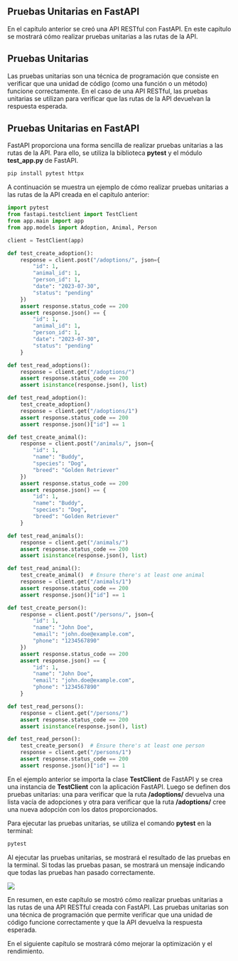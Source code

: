 :::{.justify}
# Pruebas Unitarias en FastAPI

En el capítulo anterior se creó una API RESTful con FastAPI. En este capítulo se mostrará cómo realizar pruebas unitarias a las rutas de la API.

## Pruebas Unitarias

Las pruebas unitarias son una técnica de programación que consiste en verificar que una unidad de código (como una función o un método) funcione correctamente. En el caso de una API RESTful, las pruebas unitarias se utilizan para verificar que las rutas de la API devuelvan la respuesta esperada.

## Pruebas Unitarias en FastAPI

FastAPI proporciona una forma sencilla de realizar pruebas unitarias a las rutas de la API. Para ello, se utiliza la biblioteca **pytest** y el módulo **test_app.py** de FastAPI.

``` bash
pip install pytest httpx 
```

A continuación se muestra un ejemplo de cómo realizar pruebas unitarias a las rutas de la API creada en el capítulo anterior:

``` python
import pytest
from fastapi.testclient import TestClient
from app.main import app
from app.models import Adoption, Animal, Person

client = TestClient(app)

def test_create_adoption():
    response = client.post("/adoptions/", json={
        "id": 1,
        "animal_id": 1,
        "person_id": 1,
        "date": "2023-07-30",
        "status": "pending"
    })
    assert response.status_code == 200
    assert response.json() == {
        "id": 1,
        "animal_id": 1,
        "person_id": 1,
        "date": "2023-07-30",
        "status": "pending"
    }

def test_read_adoptions():
    response = client.get("/adoptions/")
    assert response.status_code == 200
    assert isinstance(response.json(), list)

def test_read_adoption():
    test_create_adoption()
    response = client.get("/adoptions/1")
    assert response.status_code == 200
    assert response.json()["id"] == 1

def test_create_animal():
    response = client.post("/animals/", json={
        "id": 1,
        "name": "Buddy",
        "species": "Dog",
        "breed": "Golden Retriever"
    })
    assert response.status_code == 200
    assert response.json() == {
        "id": 1,
        "name": "Buddy",
        "species": "Dog",
        "breed": "Golden Retriever"
    }

def test_read_animals():
    response = client.get("/animals/")
    assert response.status_code == 200
    assert isinstance(response.json(), list)

def test_read_animal():
    test_create_animal()  # Ensure there's at least one animal
    response = client.get("/animals/1")
    assert response.status_code == 200
    assert response.json()["id"] == 1

def test_create_person():
    response = client.post("/persons/", json={
        "id": 1,
        "name": "John Doe",
        "email": "john.doe@example.com",
        "phone": "1234567890"
    })
    assert response.status_code == 200
    assert response.json() == {
        "id": 1,
        "name": "John Doe",
        "email": "john.doe@example.com",
        "phone": "1234567890"
    }

def test_read_persons():
    response = client.get("/persons/")
    assert response.status_code == 200
    assert isinstance(response.json(), list)

def test_read_person():
    test_create_person()  # Ensure there's at least one person
    response = client.get("/persons/1")
    assert response.status_code == 200
    assert response.json()["id"] == 1
```

En el ejemplo anterior se importa la clase **TestClient** de FastAPI y se crea una instancia de **TestClient** con la aplicación FastAPI. Luego se definen dos pruebas unitarias: una para verificar que la ruta **/adoptions/** devuelva una lista vacía de adopciones y otra para verificar que la ruta **/adoptions/** cree una nueva adopción con los datos proporcionados.

Para ejecutar las pruebas unitarias, se utiliza el comando **pytest** en la terminal:

``` bash
pytest
```

Al ejecutar las pruebas unitarias, se mostrará el resultado de las pruebas en la terminal. Si todas las pruebas pasan, se mostrará un mensaje indicando que todas las pruebas han pasado correctamente.

:::{.center}
![](images/paste-52.png)
:::

En resumen, en este capítulo se mostró cómo realizar pruebas unitarias a las rutas de una API RESTful creada con FastAPI. Las pruebas unitarias son una técnica de programación que permite verificar que una unidad de código funcione correctamente y que la API devuelva la respuesta esperada.

En el siguiente capítulo se mostrará cómo mejorar la optimización y el rendimiento.
:::